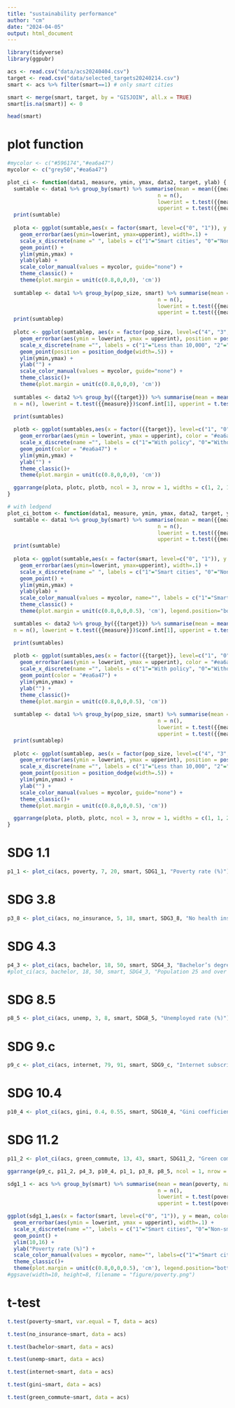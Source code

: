 ```yaml
---
title: "sustainability performance"
author: "cm"
date: "2024-04-05"
output: html_document
---
```


```r
library(tidyverse)
library(ggpubr)
```
```r
acs <- read.csv("data/acs20240404.csv")
target <- read.csv("data/selected_targets20240214.csv")
smart <- acs %>% filter(smart==1) # only smart cities
```

```r
smart <- merge(smart, target, by = "GISJOIN", all.x = TRUE)
smart[is.na(smart)] <- 0
```
```r
head(smart)
```
# plot function

```r
#mycolor <- c("#596174","#ea6a47")
mycolor <- c("grey50","#ea6a47")
```

```r
plot_ci <- function(data1, measure, ymin, ymax, data2, target, ylab) {
  sumtable <- data1 %>% group_by(smart) %>% summarise(mean = mean({{measure}}, na.rm=T), 
                                                n = n(),
                                                lowerint = t.test({{measure}})$conf.int[1], 
                                                upperint = t.test({{measure}})$conf.int[2],.groups = "drop")
  print(sumtable)
  
  plota <- ggplot(sumtable,aes(x = factor(smart, level=c("0", "1")), y = mean, color = as.factor(smart))) + 
    geom_errorbar(aes(ymin=lowerint, ymax=upperint), width=.1) + 
    scale_x_discrete(name =" ", labels = c("1"="Smart cities", "0"="Non-smart cities")) +
    geom_point() +
    ylim(ymin,ymax) +
    ylab(ylab) +
    scale_color_manual(values = mycolor, guide="none") +
    theme_classic() +
    theme(plot.margin = unit(c(0.8,0,0,0), 'cm'))
  
  sumtablep <- data1 %>% group_by(pop_size, smart) %>% summarise(mean = mean({{measure}}, na.rm=T), 
                                                n = n(),
                                                lowerint = t.test({{measure}})$conf.int[1], 
                                                upperint = t.test({{measure}})$conf.int[2], .groups = "drop")
  print(sumtablep)
  
  plotc <- ggplot(sumtablep, aes(x = factor(pop_size, level=c("4", "3", "2", "1")), y = mean, color = as.factor(smart))) + 
    geom_errorbar(aes(ymin = lowerint, ymax = upperint), position = position_dodge(width=.5), width=.1) + 
    scale_x_discrete(name ="", labels = c("1"="Less than 10,000", "2"="10,000 to 99,999", "3"="100,000 to 999,999", "4"="Pop. 1 million +")) +
    geom_point(position = position_dodge(width=.5)) +
    ylim(ymin,ymax) +
    ylab("") +
    scale_color_manual(values = mycolor, guide="none") +
    theme_classic()+
    theme(plot.margin = unit(c(0.8,0,0,0), 'cm'))
  
  sumtables <- data2 %>% group_by({{target}}) %>% summarise(mean = mean({{measure}}, na.rm=T),
  n = n(), lowerint = t.test({{measure}})$conf.int[1], upperint = t.test({{measure}})$conf.int[2], .groups = "drop")

  print(sumtables)
  
  plotb <- ggplot(sumtables,aes(x = factor({{target}}, level=c("1", "0")), y = mean)) + 
    geom_errorbar(aes(ymin = lowerint, ymax = upperint), color = "#ea6a47", width=.1) + 
    scale_x_discrete(name ="", labels = c("1"="With policy", "0"="Without policy")) +
    geom_point(color = "#ea6a47") +
    ylim(ymin,ymax) +
    ylab("") +
    theme_classic()+
    theme(plot.margin = unit(c(0.8,0,0,0), 'cm'))

  ggarrange(plota, plotc, plotb, ncol = 3, nrow = 1, widths = c(1, 2, 1) )
}
```

```r
# with ledgend
plot_ci_bottom <- function(data1, measure, ymin, ymax, data2, target, ylab) {
  sumtable <- data1 %>% group_by(smart) %>% summarise(mean = mean({{measure}}, na.rm=T), 
                                                n = n(),
                                                lowerint = t.test({{measure}})$conf.int[1], 
                                                upperint = t.test({{measure}})$conf.int[2],.groups = "drop")
  print(sumtable)
  
  plota <- ggplot(sumtable,aes(x = factor(smart, level=c("0", "1")), y = mean, color = as.factor(smart))) + 
    geom_errorbar(aes(ymin=lowerint, ymax=upperint), width=.1) + 
    scale_x_discrete(name =" ", labels = c("1"="Smart cities", "0"="Non-smart cities")) +
    geom_point() +
    ylim(ymin,ymax) +
    ylab(ylab) +
    scale_color_manual(values = mycolor, name="", labels = c("1"="Smart cities", "0"="Non-smart cities")) +
    theme_classic() +
    theme(plot.margin = unit(c(0.8,0,0,0.5), 'cm'), legend.position="bottom")

  sumtables <- data2 %>% group_by({{target}}) %>% summarise(mean = mean({{measure}}, na.rm=T),
  n = n(), lowerint = t.test({{measure}})$conf.int[1], upperint = t.test({{measure}})$conf.int[2], .groups = "drop")

  print(sumtables)
  
  plotb <- ggplot(sumtables,aes(x = factor({{target}}, level=c("1", "0")), y = mean)) + 
    geom_errorbar(aes(ymin = lowerint, ymax = upperint), color = "#ea6a47", width=.1) + 
    scale_x_discrete(name ="", labels = c("1"="With policy", "0"="Without policy")) +
    geom_point(color = "#ea6a47") +
    ylim(ymin,ymax) +
    ylab("") +
    theme_classic()+
    theme(plot.margin = unit(c(0.8,0,0,0.5), 'cm'))
  
  sumtablep <- data1 %>% group_by(pop_size, smart) %>% summarise(mean = mean({{measure}}, na.rm=T), 
                                                n = n(),
                                                lowerint = t.test({{measure}})$conf.int[1], 
                                                upperint = t.test({{measure}})$conf.int[2], .groups = "drop")
  print(sumtablep)
  
  plotc <- ggplot(sumtablep, aes(x = factor(pop_size, level=c("4", "3", "2", "1")), y = mean, color = as.factor(smart))) + 
    geom_errorbar(aes(ymin = lowerint, ymax = upperint), position = position_dodge(width=.5), width=.1) + 
    scale_x_discrete(name ="", labels = c("1"="Less than 10,000", "2"="10,000 to 99,999", "3"="100,000 to 999,999", "4"="Pop. 1 million +")) +
    geom_point(position = position_dodge(width=.5)) +
    ylim(ymin,ymax) +
    ylab("") +
    scale_color_manual(values = mycolor, guide="none") +
    theme_classic()+
    theme(plot.margin = unit(c(0.8,0,0,0.5), 'cm'))

  ggarrange(plota, plotb, plotc, ncol = 3, nrow = 1, widths = c(1, 1, 2) )
}
```

# SDG 1.1
```r
p1_1 <- plot_ci(acs, poverty, 7, 20, smart, SDG1_1, "Poverty rate (%)")
```


<!-- ```{r} -->
<!-- sdg1_1 <- acs %>% group_by(smart) %>% summarise(mean = mean(poverty, na.rm=T), -->
<!--                                                 n = n(), -->
<!--                                                 lowerint = t.test(poverty)$conf.int[1], -->
<!--                                                 upperint = t.test(poverty)$conf.int[2]) -->
<!-- ``` -->
<!-- ```{r} -->
<!-- sdg1_1 -->
<!-- ``` -->

<!-- ```{r} -->
<!-- # # manual calculation just to double check -->
<!-- # n <- length(smart$poverty) -->
<!-- # xbar <- mean(smart$poverty, na.rm=T) -->
<!-- # s <- sd(smart$poverty, na.rm = T) -->
<!-- # margin <- qt(0.975,df=n-1)*s/sqrt(n) #margin of error, 95% confidence interval -->
<!-- # lowerinterval <- xbar - margin -->
<!-- # upperinterval <- xbar + margin -->
<!-- # print(lowerinterval) -->
<!-- # print(upperinterval) -->
<!-- ``` -->


<!-- ```{r} -->
<!-- ggplot(sdg1_1,aes(x = as.factor(smart), y = mean, color = as.factor(smart))) + -->
<!--   geom_errorbar(aes(ymin = lowerint, ymax = upperint), width=.02) + -->
<!--   scale_x_discrete(name =" ", labels = c("1"="Smart cities", "0"="Non-smart cities")) + -->
<!--   geom_point() + -->
<!--   ylim(10,16) + -->
<!--   ylab("Poverty rate (%)") + -->
<!--   scale_color_manual(values = mycolor, name=" ", labels=c("1"="Smart cities", "0"="Non-smart cities")) + -->
<!--   theme_classic() -->
<!-- ``` -->
<!-- ```{r} -->
<!-- a <- ggplot(sdg1_1,aes(x = factor(smart, level=c("0", "1")), y = mean, color = as.factor(smart))) + -->
<!--   geom_errorbar(aes(ymin = lowerint, ymax = upperint), width=.1) + -->
<!--   scale_x_discrete(name =" ", labels = c("1"="Smart cities", "0"="Non-smart cities")) + -->
<!--   geom_point() + -->
<!--   ylim(9,18) + -->
<!--   ylab("Poverty rate (%)") + -->
<!--   scale_color_manual(values = mycolor, guide="none") + -->
<!--   theme_classic() + -->
<!--   theme(plot.margin = unit(c(0,0.1,0,0), 'lines')) -->
<!-- a -->
<!-- ``` -->

<!-- ```{r} -->
<!-- sdg1_1s <- smart %>% group_by(SDG1_1) %>% summarise(mean = mean(poverty, na.rm=T), -->
<!--                                                 n = n(), -->
<!--                                                 lowerint = t.test(poverty)$conf.int[1], -->
<!--                                                 upperint = t.test(poverty)$conf.int[2]) -->
<!-- b <- ggplot(sdg1_1s,aes(x = factor(SDG1_1, level=c("1", "0")), y = mean)) + -->
<!--   geom_errorbar(aes(ymin = lowerint, ymax = upperint), color = "#ea6a47", width=.1) + -->
<!--   scale_x_discrete(name =" ", labels = c("1"="With policy", "0"="Without policy")) + -->
<!--   geom_point(color = "#ea6a47") + -->
<!--   ylim(9,18) + -->
<!--   ylab("") + -->
<!--   theme_classic()+ -->
<!--   theme(plot.margin = unit(c(0,0.1,0,0), 'lines')) -->
<!-- b -->
<!-- ``` -->
<!-- ```{r} -->
<!-- sdg1_1p <- acs %>% group_by(pop_size, smart) %>% summarise(mean = mean(poverty, na.rm=T), -->
<!--                                                 n = n(), -->
<!--                                                 lowerint = t.test(poverty)$conf.int[1], -->
<!--                                                 upperint = t.test(poverty)$conf.int[2]) -->
<!-- c <- ggplot(sdg1_1p, aes(x = factor(pop_size, level=c("4", "3", "2", "1")), y = mean, color = as.factor(smart))) + -->
<!--   geom_errorbar(aes(ymin = lowerint, ymax = upperint), position = position_dodge(width=.5), width=.1) + -->
<!--   scale_x_discrete(name ="Population", labels = c("1"="less than 10,000", "2"="10,000 to 99,999", "3"="100,000 to 999,999", "4"="1 million or more")) + -->
<!--   geom_point(position = position_dodge(width=.5)) + -->
<!--   ylab("") + -->
<!--   scale_color_manual(values = mycolor, guide="none") + -->
<!--   theme_classic()+ -->
<!--   theme(plot.margin = unit(c(0,0.1,0,0), 'lines')) -->
<!-- c -->
<!-- ``` -->

<!-- ```{r} -->
<!-- ggarrange(a, b, c, ncol = 3, nrow = 1, widths = c(1, 1, 2) ) -->
<!-- ``` -->

# SDG 3.8
```r
p3_8 <- plot_ci(acs, no_insurance, 5, 18, smart, SDG3_8, "No health insurance (%)")
```
# SDG 4.3
```r
p4_3 <- plot_ci(acs, bachelor, 18, 50, smart, SDG4_3, "Bachelor’s degree+ (%)")
#plot_ci(acs, bachelor, 18, 50, smart, SDG4_3, "Population 25 and over with a bachelor’s degree or higher (%)")
```

# SDG 8.5
```r
p8_5 <- plot_ci(acs, unemp, 3, 8, smart, SDG8_5, "Unemployed rate (%)")
```

# SDG 9.c
```r
p9_c <- plot_ci(acs, internet, 79, 91, smart, SDG9_c, "Internet subscription (%)")
```

# SDG 10.4
```r
p10_4 <- plot_ci(acs, gini, 0.4, 0.55, smart, SDG10_4, "Gini coefficient")
```
# SDG 11.2
```r
p11_2 <- plot_ci(acs, green_commute, 13, 43, smart, SDG11_2, "Green commuting (%)")
```
```r
ggarrange(p9_c, p11_2, p4_3, p10_4, p1_1, p3_8, p8_5, ncol = 1, nrow = 7, labels = "auto", label.x = 0.97) %>% ggsave(width=10, height=13, filename = "figure/sdg_outcome.png")
```

```r
sdg1_1 <- acs %>% group_by(smart) %>% summarise(mean = mean(poverty, na.rm=T),
                                                n = n(),
                                                lowerint = t.test(poverty)$conf.int[1],
                                                upperint = t.test(poverty)$conf.int[2])
```

```r
ggplot(sdg1_1,aes(x = factor(smart, level=c("0", "1")), y = mean, color = as.factor(smart))) +
  geom_errorbar(aes(ymin = lowerint, ymax = upperint), width=.1) +
  scale_x_discrete(name ="", labels = c("1"="Smart cities", "0"="Non-smart cities")) +
  geom_point() +
  ylim(10,16) +
  ylab("Poverty rate (%)") +
  scale_color_manual(values = mycolor, name="", labels=c("1"="Smart cities", "0"="Non-smart cities")) +
  theme_classic()+
  theme(plot.margin = unit(c(0.8,0,0,0.5), 'cm'), legend.position="bottom")
#ggsave(width=10, height=8, filename = "figure/poverty.png")
```
# t-test

```r
t.test(poverty~smart, var.equal = T, data = acs)
```
```r
t.test(no_insurance~smart, data = acs)
```

```r
t.test(bachelor~smart, data = acs)
```

```r
t.test(unemp~smart, data = acs)
```

```r
t.test(internet~smart, data = acs)
```

```r
t.test(gini~smart, data = acs)
```
```r
t.test(green_commute~smart, data = acs)
```
